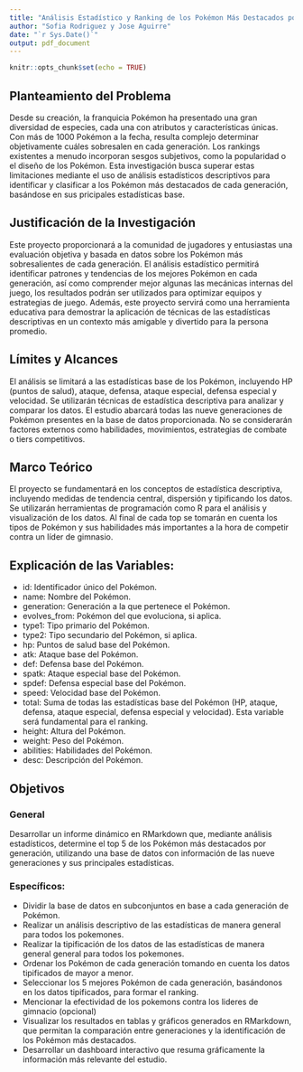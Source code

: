 ```yaml
---
title: "Análisis Estadístico y Ranking de los Pokémon Más Destacados por Generación"
author: "Sofia Rodriguez y Jose Aguirre"
date: "`r Sys.Date()`"
output: pdf_document
---
```


```r
knitr::opts_chunk$set(echo = TRUE)
```

## Planteamiento del Problema

Desde su creación, la franquicia Pokémon ha presentado una gran diversidad de especies, cada una con atributos y características únicas. Con más de 1000 Pokémon a la fecha, resulta complejo determinar objetivamente cuáles sobresalen en cada generación. Los rankings existentes a menudo incorporan sesgos subjetivos, como la popularidad o el diseño de los Pokémon. Esta investigación busca superar estas limitaciones mediante el uso de análisis estadísticos descriptivos para identificar y clasificar a los Pokémon más destacados de cada generación, basándose en sus pricipales estadísticas base.

## Justificación de la Investigación

Este proyecto proporcionará a la comunidad de jugadores y entusiastas una evaluación objetiva y basada en datos sobre los Pokémon más sobresalientes de cada generación. El análisis estadístico permitirá identificar patrones y tendencias de los mejores Pokémon en cada generación, así como comprender mejor algunas las mecánicas internas del juego, los resultados podrán ser utilizados para optimizar equipos y estrategias de juego. Además, este proyecto servirá como una herramienta educativa para demostrar la aplicación de técnicas de las estadísticas descriptivas en un contexto más amigable y divertido para la persona promedio.

## Límites y Alcances

El análisis se limitará a las estadísticas base de los Pokémon, incluyendo HP (puntos de salud), ataque, defensa, ataque especial, defensa especial y velocidad. Se utilizarán técnicas de estadística descriptiva para analizar y comparar los datos. El estudio abarcará todas las nueve generaciones de Pokémon presentes en la base de datos proporcionada. No se considerarán factores externos como habilidades, movimientos, estrategias de combate o tiers competitivos.

## Marco Teórico

El proyecto se fundamentará en los conceptos de estadística descriptiva, incluyendo medidas de tendencia central, dispersión y tipificando los datos. Se utilizarán herramientas de programación como R para el análisis y visualización de los datos. Al final de cada top se tomarán en cuenta los tipos de Pokémon y sus habilidades más importantes a la hora de competir contra un líder de gimnasio.

## Explicación de las Variables:

- id: Identificador único del Pokémon.
- name: Nombre del Pokémon.
- generation: Generación a la que pertenece el Pokémon.
- evolves_from: Pokémon del que evoluciona, si aplica.
- type1: Tipo primario del Pokémon.
- type2: Tipo secundario del Pokémon, si aplica.
- hp: Puntos de salud base del Pokémon.
- atk: Ataque base del Pokémon.
- def: Defensa base del Pokémon.
- spatk: Ataque especial base del Pokémon.
- spdef: Defensa especial base del Pokémon.
- speed: Velocidad base del Pokémon.
- total: Suma de todas las estadísticas base del Pokémon (HP, ataque, defensa, ataque especial, defensa especial y   velocidad). Esta variable será fundamental para el ranking.
- height: Altura del Pokémon.
- weight: Peso del Pokémon.
- abilities: Habilidades del Pokémon.
- desc: Descripción del Pokémon.

## Objetivos

### General

Desarrollar un informe dinámico en RMarkdown que, mediante análisis estadísticos, determine el top 5 de los Pokémon más destacados por generación, utilizando una base de datos con información de las nueve generaciones y sus principales estadísticas.

### Específicos:

- Dividir la base de datos en subconjuntos en base a cada generación de Pokémon.
- Realizar un análisis descriptivo de las estadísticas de manera general para todos los pokemones.
- Realizar la tipificación de los datos de las estadísticas de manera general general para todos los pokemones.
- Ordenar los Pokémon de cada generación tomando en cuenta los datos tipificados de mayor a menor.
- Seleccionar los 5 mejores Pokémon de cada generación, basándonos en los datos tipificados, para formar el ranking.
- Mencionar la efectividad de los pokemons contra los lideres de gimnacio (opcional)
- Visualizar los resultados en tablas y gráficos generados en RMarkdown, que permitan la comparación entre generaciones y la identificación de los Pokémon más destacados.
- Desarrollar un dashboard interactivo que resuma gráficamente la información más relevante del estudio.



